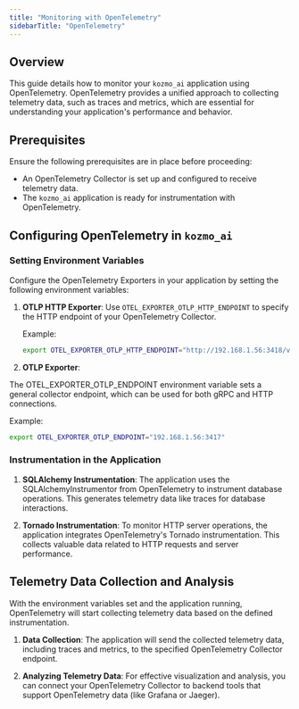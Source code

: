 ```yaml
---
title: "Monitoring with OpenTelemetry"
sidebarTitle: "OpenTelemetry"
---
```


## Overview

This guide details how to monitor your `kozmo_ai` application using OpenTelemetry. OpenTelemetry provides a unified approach to collecting telemetry data, such as traces and metrics, which are essential for understanding your application's performance and behavior.

## Prerequisites

Ensure the following prerequisites are in place before proceeding:
- An OpenTelemetry Collector is set up and configured to receive telemetry data.
- The `kozmo_ai` application is ready for instrumentation with OpenTelemetry.

## Configuring OpenTelemetry in `kozmo_ai`

### Setting Environment Variables

Configure the OpenTelemetry Exporters in your application by setting the following environment variables:

1. **OTLP HTTP Exporter**:
   Use `OTEL_EXPORTER_OTLP_HTTP_ENDPOINT` to specify the HTTP endpoint of your OpenTelemetry Collector.

   Example:
   ```bash
   export OTEL_EXPORTER_OTLP_HTTP_ENDPOINT="http://192.168.1.56:3418/v1/traces"
   ```

2. **OTLP Exporter**:

The OTEL_EXPORTER_OTLP_ENDPOINT environment variable sets a general collector endpoint, which can be used for both gRPC and HTTP connections.

Example:

```bash
export OTEL_EXPORTER_OTLP_ENDPOINT="192.168.1.56:3417"
```

### Instrumentation in the Application

1. **SQLAlchemy Instrumentation**:
The application uses the SQLAlchemyInstrumentor from OpenTelemetry to instrument database operations. This generates telemetry data like traces for database interactions.

2. **Tornado Instrumentation**:
To monitor HTTP server operations, the application integrates OpenTelemetry's Tornado instrumentation. This collects valuable data related to HTTP requests and server performance.

## Telemetry Data Collection and Analysis

With the environment variables set and the application running, OpenTelemetry will start collecting telemetry data based on the defined instrumentation.

1. **Data Collection**:
The application will send the collected telemetry data, including traces and metrics, to the specified OpenTelemetry Collector endpoint.

2. **Analyzing Telemetry Data**:
For effective visualization and analysis, you can connect your OpenTelemetry Collector to backend tools that support OpenTelemetry data (like Grafana or Jaeger).


